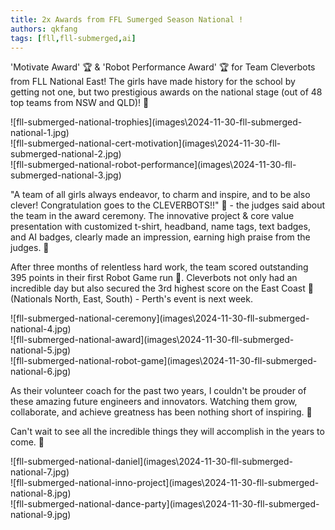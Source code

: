 ```yaml
---
title: 2x Awards from FFL Sumerged Season National !
authors: qkfang
tags: [fll,fll-submerged,ai]
---
```


'Motivate Award' 🏆 & 'Robot Performance Award' 🏆 for Team Cleverbots from FLL National East! The girls have made history for the school by getting not one, but two prestigious awards on the national stage (out of 48 top teams from NSW and QLD)! 🎉

<div className="img-grid">
  <div className="img-item">
    ![fll-submerged-national-trophies](images\2024-11-30-fll-submerged-national-1.jpg)
  </div>
  <div className="img-item">
    ![fll-submerged-national-cert-motivation](images\2024-11-30-fll-submerged-national-2.jpg)
  </div>
  <div className="img-item">
    ![fll-submerged-national-robot-performance](images\2024-11-30-fll-submerged-national-3.jpg)
  </div>
</div>

"A team of all girls always endeavor, to charm and inspire, and to be also clever! Congratulation goes to the CLEVERBOTS!!" 👏 - the judges said about the team in the award ceremony. The innovative project & core value presentation with customized t-shirt, headband, name tags, text badges, and AI badges, clearly made an impression, earning high praise from the judges. 🙌

After three months of relentless hard work, the team scored outstanding 395 points in their first Robot Game run 🤖. Cleverbots not only had an incredible day but also secured the 3rd highest score on the East Coast 🥳 (Nationals North, East, South) - Perth's event is next week.

<div className="img-grid">
  <div className="img-item">
    ![fll-submerged-national-ceremony](images\2024-11-30-fll-submerged-national-4.jpg)
  </div>
  <div className="img-item">
    ![fll-submerged-national-award](images\2024-11-30-fll-submerged-national-5.jpg)
  </div>
  <div className="img-item">
    ![fll-submerged-national-robot-game](images\2024-11-30-fll-submerged-national-6.jpg)
  </div>
</div>

As their volunteer coach for the past two years, I couldn't be prouder of these amazing future engineers and innovators. Watching them grow, collaborate, and achieve greatness has been nothing short of inspiring. 💖

Can't wait to see all the incredible things they will accomplish in the years to come. 🚀

<div className="img-grid">
  <div className="img-item">
    ![fll-submerged-national-daniel](images\2024-11-30-fll-submerged-national-7.jpg)
  </div>
  <div className="img-item">
    ![fll-submerged-national-inno-project](images\2024-11-30-fll-submerged-national-8.jpg)
  </div>
  <div className="img-item">
    ![fll-submerged-national-dance-party](images\2024-11-30-fll-submerged-national-9.jpg)
  </div>
</div>